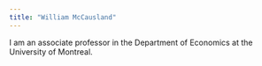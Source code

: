 ```yaml
---
title: "William McCausland"
---
```


<link rel="stylesheet" href="styles.css" type="text/css">

I am an associate professor in the Department of Economics at the University of Montreal.

